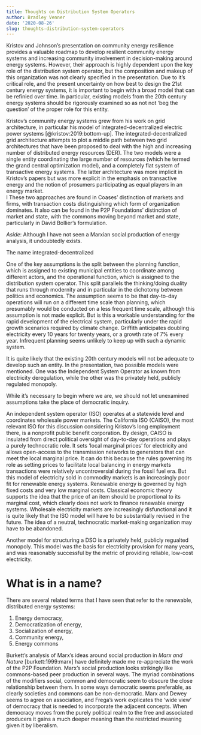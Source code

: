 ```yaml
---
title: Thoughts on Distribution System Operators
author: Bradley Venner
date: '2020-08-26'
slug: thoughts-distribution-system-operators
---
```


Kristov and Johnson's presentation on community energy resilience provides a valuable roadmap to develop resilient community energy systems and increasing community involvement in decision-making around energy systems.  However, their approach is highly dependent upon the key role of the distribution system operator, but the composition and makeup of this organization was not clearly specified in the presentation.  Due to it's critical role, and the present uncertainty on how best to design the 21st century energy systems, it is important to begin with a broad model that can be refinied over time.  In particular, existing models from the 20th century energy systems should be rigorously examined so as not not 'beg the question' of the proper role for this entity.

Kristov's community energy systems grew from his work on grid architecture, in particular his model of integrated-decentralized electric power systems [@kristov:2019:bottom-up].  The integrated-decentralized grid architecture attempts to plot a middle path between two grid architectures that have been proposed to deal with the high and increasing number of distributed energy resources (DER).  The two models were a single entity coordinating the large number of resources (which he termed the grand central optimization model), and a completely flat system of transactive energy systems.  The latter architecture was more implicit in Kristov's papers but was more explicit in the emphasis on transactive energy and the notion of prosumers participating as equal players in an energy market.  
l
These two approaches are found in Coases' distinction of markets and firms, with transaction costs distinguishing which form of organization dominates.  It also can be found in the P2P Foundations' distinction of market and state, with the commons moving beyond market and state, particularly in David Bollier's formulation.  

*Aside*:  Although I have not seen a Marxian social production of energy analysis, it undoubtedly exists.

The name integrated-decentralized

One of the key assumptions is the split between the planning function, which is assigned to existing municipal entities to coordinate among different actors, and the operational function, which is assigned to the distribution system operator.  This split parallels the thinking/doing duality that runs through modernity and in particular in the dichotomy between politics and economics.  The assumption seems to be that day-to-day operations will run on a different time scale than planning, which presumably would be conducted on a less frequent time scale, although this assumption is not made explicit.  But is this a workable understanding for the rapid development of the electrical system, particularly under the rapid growth scenarios required by climate change.  Griffith anticipates doubling electricity every 10 years for twenty years, or a growth rate of 7% every year.  Infrequent planning seems unlikely to keep up with such a dynamic system.

It is quite likely that the existing 20th century models will not be adequate to develop such an entity.  In the presentation, two possible models were mentioned.  One was the Independent System Operator as known from electricity deregulation, while the other was the privately held, publicly regulated monopoly.

While it's necessary to begin where we are, we should not let unexamined assumptions take the place of democratic inquiry.

An independent system operator (ISO) operates at a statewide level and coordinates wholesale power markets.  The California ISO (CAISO), the most relevant ISO for this discussion considering Kristov's long employment there, is a nonprofit public benefit corporation.  By design, CAISO is insulated from direct political oversight of day-to-day operations and plays a purely technocratic role.  It sets 'local marginal prices' for electricity and allows open-access to the transmission networks to generators that can meet the local marginal price.  It can do this because the rules governing its role as setting prices to facilitate local balancing in energy markets transactions were relatively uncontroversial during the fossil fuel era. But this model of electricity sold in commodity markets is an increasingly poor fit for renewable energy systems.  Renewable energy is governed by high fixed costs and very low marginal costs.  Classical economic theory supports the idea that the price of an item should be proportional to its marginal cost, which clearly does not work to finance renewable energy systems.  Wholesale electricity markets are increasingly disfunctional and it is quite likely that the ISO model will have to be substantially revised in the future.  The idea of a neutral, technocratic market-making organization may have to be abandoned.

Another model for structuring a DSO is a privately held, publicly regualted monopoly.  This model was the basis for electricity provision for many years, and was reasonably successful by the metric of providing reliable, low-cost electricity.

# What is in a name?

There are several related terms that I have seen that refer to the renewable, distributed energy systems:

1. Energy democracy,
2. Democratization of energy,
3. Socialization of energy,
4. Community energy,
5. Energy commons  

Burkett's analysis of Marx's ideas around social production in *Marx and Nature* [burkett:1999:marx] have definitely made me re-appreciate the work of the P2P Foundation.  Marx's social production looks strikingly like commons-based peer production in several ways.  The myriad combinations of the modifiers social, common and democratic seem to obscure the close relationship between them.  In some ways democratic seems preferable, as clearly societies and commons can be non-democratic.  Marx and Dewey seems to agree on association, and Frega's work explicates the 'wide view' of democracy that is needed to incorporate the adjacent concepts.  When democracy moves from the purely political realm to the free and associated producers it gains a much deeper meaning than the restricted meaning given it by liberalism.
